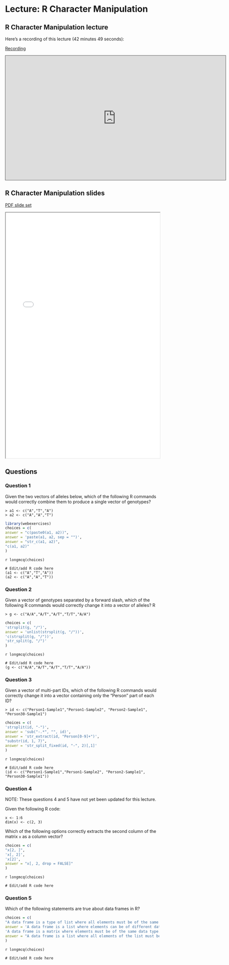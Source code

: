# Lecture: R Character Manipulation

## R Character Manipulation lecture

Here's a recording of this lecture (42 minutes 49 seconds):

[Recording](https://pitt.hosted.panopto.com/Panopto/Pages/Viewer.aspx?id=58718f98-b868-443e-9e0a-b34c0158657c){.external target="_blank"}

<iframe credentialless src="https://pitt.hosted.panopto.com/Panopto/Pages/Embed.aspx?id=58718f98-b868-443e-9e0a-b34c0158657c&autoplay=false&offerviewer=true&showtitle=true&showbrand=true&captions=false&interactivity=all" height="405" width="720" style="border: 1px solid #464646;" allowfullscreen allow="autoplay">

</iframe>

## R Character Manipulation slides

[PDF slide set](pdfs/R_character_manipulation_full.pdf){target="_blank"}

<iframe width="100%" height="800" src="pdfs/R_character_manipulation_full.pdf">

</iframe>

## Questions

### Question 1

Given the two vectors of alleles below, which of the following R commands would correctly combine them to produce a single vector of genotypes?

```
> a1 <- c("A","T","A")
> a2 <- c("A","A","T")
```

```r
library(webexercises)
choices = c(
answer = "c(paste0(a1, a2))",
answer = 'paste(a1, a2, sep = "")',
answer = "str_c(a1, a2)",
"c(a1, a2)"
)
```

`r longmcq(choices)`

```webr-r
# Edit/add R code here
(a1 <- c("A","T","A"))
(a2 <- c("A","A","T"))
```

### Question 2

Given a vector of genotypes separated by a forward slash, which of the following R commands would correctly change it into a vector of alleles?
R

```
> g <- c("A/A","A/T","A/T","T/T","A/A")
```

```r
choices = c(
'strsplit(g, "/")',
answer = 'unlist(strsplit(g, "/"))',
'c(strsplit(g, "/"))',
'str_split(g, "/")'
)
```

`r longmcq(choices)`


```webr-r
# Edit/add R code here
(g <- c("A/A","A/T","A/T","T/T","A/A"))
```

### Question 3

Given a vector of multi-part IDs, which of the following R commands would correctly change it into a vector containing only the "Person" part of each ID?

```
> id <- c("Person1-Sample1","Person1-Sample2", "Person2-Sample1", "Person30-Sample1")
```

```r
choices = c(
'strsplit(id, "-")',
answer = 'sub("-.*", "", id)',
answer = 'str_extract(id, "Person[0-9]+")',
"substr(id, 1, 7)",
answer = 'str_split_fixed(id, "-", 2)[,1]'
)
```

`r longmcq(choices)`

```webr-r
# Edit/add R code here
(id <- c("Person1-Sample1","Person1-Sample2", "Person2-Sample1", "Person30-Sample1"))
```

### Question 4

NOTE: These questions 4 and 5 have not yet been updated for this lecture.

Given the following R code:

```         
x <- 1:6
dim(x) <- c(2, 3)
```

Which of the following options correctly extracts the second column of the matrix `x` as a column vector?

```r
choices = c(
"x[2, ]",
'x[, 2]',
'x[2]',
answer = "x[, 2, drop = FALSE]"
)
```

`r longmcq(choices)`

```webr-r
# Edit/add R code here
```

### Question 5

Which of the following statements are true about data frames in R?

```r
choices = c(
"A data frame is a type of list where all elements must be of the same data type.",
answer = 'A data frame is a list where elements can be of different data types.',
'A data frame is a matrix where elements must be of the same data type.',
answer = "A data frame is a list where all elements of the list must be of the same length."
)
```

`r longmcq(choices)`

```webr-r
# Edit/add R code here
```
